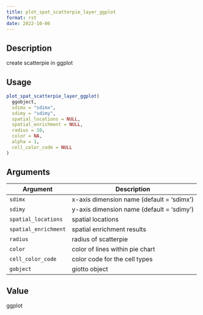 ```yaml
--- 
title: plot_spat_scatterpie_layer_ggplot 
format: rst 
date: 2022-10-06 
--- 
```


## Description

create scatterpie in ggplot


## Usage

```r
plot_spat_scatterpie_layer_ggplot(
  ggobject,
  sdimx = "sdimx",
  sdimy = "sdimy",
  spatial_locations = NULL,
  spatial_enrichment = NULL,
  radius = 10,
  color = NA,
  alpha = 1,
  cell_color_code = NULL
)
```


## Arguments

Argument      |Description
------------- |----------------
`sdimx`     |     x-axis dimension name (default = 'sdimx')
`sdimy`     |     y-axis dimension name (default = 'sdimy')
`spatial_locations`     |     spatial locations
`spatial_enrichment`     |     spatial enrichment results
`radius`     |     radius of scatterpie
`color`     |     color of lines within pie chart
`cell_color_code`     |     color code for the cell types
`gobject`     |     giotto object


## Value

ggplot


